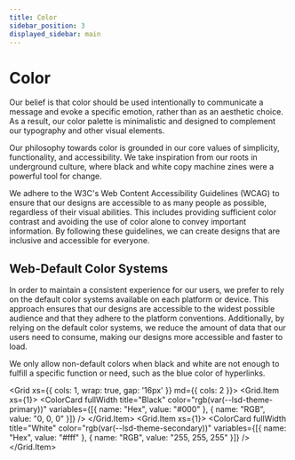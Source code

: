 ```yaml
---
title: Color
sidebar_position: 3
displayed_sidebar: main
---
```



# Color

Our belief is that color should be used intentionally to communicate a message and evoke a specific emotion, rather than as an aesthetic choice. As a result, our color palette is minimalistic and designed to complement our typography and other visual elements.

Our philosophy towards color is grounded in our core values of simplicity, functionality, and accessibility. We take inspiration from our roots in underground culture, where black and white copy machine zines were a powerful tool for change.

We adhere to the W3C's Web Content Accessibility Guidelines (WCAG) to ensure that our designs are accessible to as many people as possible, regardless of their visual abilities. This includes providing sufficient color contrast and avoiding the use of color alone to convey important information. By following these guidelines, we can create designs that are inclusive and accessible for everyone.

## **Web\-Default Color Systems**

In order to maintain a consistent experience for our users, we prefer to rely on the default color systems available on each platform or device. This approach ensures that our designs are accessible to the widest possible audience and that they adhere to the platform conventions. Additionally, by relying on the default color systems, we reduce the amount of data that our users need to consume, making our designs more accessible and faster to load.

We only allow non-default colors when black and white are not enough to fulfill a specific function or need, such as the blue color of hyperlinks.

<Grid xs={{ cols: 1, wrap: true, gap: '16px' }} md={{ cols: 2 }}>
  <Grid.Item xs={1}>
    <ColorCard fullWidth title="Black" color="rgb(var(--lsd-theme-primary))" variables={[{ name: "Hex", value: "#000" }, { name: "RGB", value: "0, 0, 0" }]} />
  </Grid.Item>
  <Grid.Item xs={1}>
    <ColorCard fullWidth title="White" color="rgb(var(--lsd-theme-secondary))" variables={[{ name: "Hex", value: "#fff" }, { name: "RGB", value: "255, 255, 255" }]} />
  </Grid.Item>
</Grid>